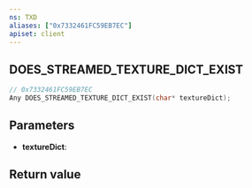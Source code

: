 ```yaml
---
ns: TXD
aliases: ["0x7332461FC59EB7EC"]
apiset: client
---
```

## DOES_STREAMED_TEXTURE_DICT_EXIST

```c
// 0x7332461FC59EB7EC
Any DOES_STREAMED_TEXTURE_DICT_EXIST(char* textureDict);
```


## Parameters
* **textureDict**:

## Return value
